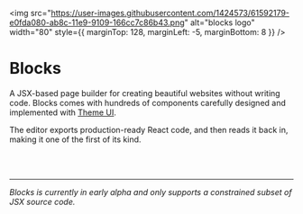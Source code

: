 
<img
  src="https://user-images.githubusercontent.com/1424573/61592179-e0fda080-ab8c-11e9-9109-166cc7c86b43.png"
  alt="blocks logo"
  width="80"
  style={{
    marginTop: 128,
    marginLeft: -5,
    marginBottom: 8
  }}
/>

# Blocks

A JSX-based page builder for creating beautiful websites without writing
code. Blocks comes with hundreds of components carefully designed and implemented
with [Theme UI](https://theme-ui.com).

The editor exports production-ready React code, and then reads it back in,
making it one of the first of its kind.

<br /><br />

---

_Blocks is currently in early alpha and only supports a constrained
subset of JSX source code._